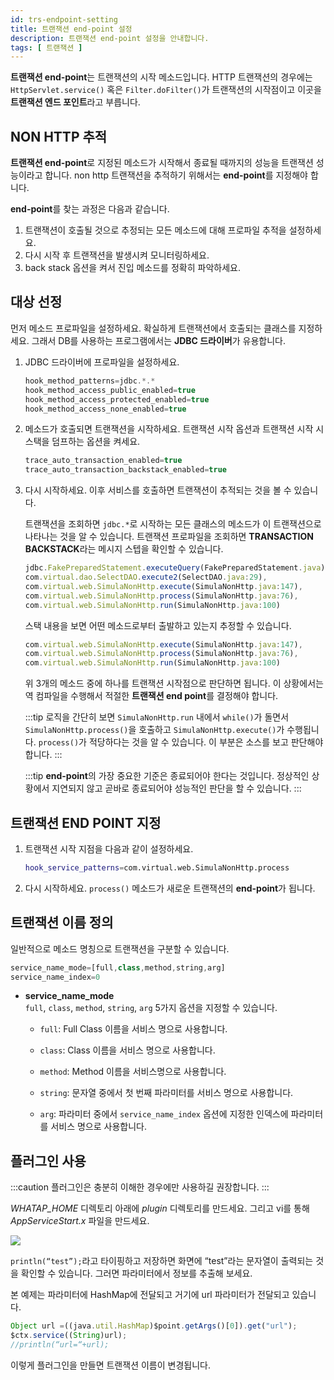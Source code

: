 ```yaml
---
id: trs-endpoint-setting
title: 트랜잭션 end-point 설정
description: 트랜잭션 end-point 설정을 안내합니다. 
tags: [ 트랜잭션 ]
---
```


**트랜잭션 end-point**는 트랜잭션의 시작 메소드입니다. HTTP 트랜잭션의 경우에는 `HttpServlet.service()` 혹은 `Filter.doFilter()`가 트랜잭션의 시작점이고 이곳을 **트랜잭션 엔드 포인트**라고 부릅니다.

## NON HTTP 추적

**트랜잭션 end-point**로 지정된 메소드가 시작해서 종료될 때까지의 성능을 트랜잭션 성능이라고 합니다. non http 트랜잭션을 추적하기 위해서는 **end-point**를 지정해야 합니다.

**end-point**를 찾는 과정은 다음과 같습니다.

1. 트랜잭션이 호출될 것으로 추정되는 모든 메소드에 대해 프로파일 추적을 설정하세요.
1. 다시 시작 후 트랜잭션을 발생시켜 모니터링하세요.
1. back stack 옵션을 켜서 진입 메소드를 정확히 파악하세요.

## 대상 선정

먼저 메소드 프로파일을 설정하세요. 확실하게 트랜잭션에서 호출되는 클래스를 지정하세요. 그래서 DB를 사용하는 프로그램에서는 **JDBC 드라이버**가 유용합니다.

1. JDBC 드라이버에 프로파일을 설정하세요.

    ```javascript title='whatap.conf'
    hook_method_patterns=jdbc.*.*
    hook_method_access_public_enabled=true
    hook_method_access_protected_enabled=true
    hook_method_access_none_enabled=true
    ```
1. 메소드가 호출되면 트랜잭션을 시작하세요. 트랜잭션 시작 옵션과 트랜잭션 시작 시 스택을 덤프하는 옵션을 켜세요. 

    ```javascript title='whatap.conf'
    trace_auto_transaction_enabled=true
    trace_auto_transaction_backstack_enabled=true
    ```
1. 다시 시작하세요. 이후 서비스를 호출하면 트랜잭션이 추적되는 것을 볼 수 있습니다. 

    트랜잭션을 조회하면 `jdbc.*`로 시작하는 모든 클래스의 메소드가 이 트랜잭션으로 나타나는 것을 알 수 있습니다. 트랜잭션 프로파일을 조회하면 **TRANSACTION BACKSTACK**라는 메시지 스텝을 확인할 수 있습니다.

    ```javascript title='TRANSACTION BACKSTACK'
    jdbc.FakePreparedStatement.executeQuery(FakePreparedStatement.java),
    com.virtual.dao.SelectDAO.execute2(SelectDAO.java:29),
    com.virtual.web.SimulaNonHttp.execute(SimulaNonHttp.java:147),
    com.virtual.web.SimulaNonHttp.process(SimulaNonHttp.java:76),
    com.virtual.web.SimulaNonHttp.run(SimulaNonHttp.java:100)
    ```

    스택 내용을 보면 어떤 메소드로부터 출발하고 있는지 추정할 수 있습니다.

    ```javascript title='예제'
    com.virtual.web.SimulaNonHttp.execute(SimulaNonHttp.java:147),
    com.virtual.web.SimulaNonHttp.process(SimulaNonHttp.java:76),
    com.virtual.web.SimulaNonHttp.run(SimulaNonHttp.java:100)
    ```

    위 3개의 메소드 중에 하나를 트랜잭션 시작점으로 판단하면 됩니다. 이 상황에서는 역 컴파일을 수행해서 적절한 **트랜잭션 end point**를 결정해야 합니다.

    :::tip
    로직을 간단히 보면 `SimulaNonHttp.run` 내에서 `while()`가 돌면서 `SimulaNonHttp.process()`을 호출하고 `SimulaNonHttp.execute()`가 수행됩니다. `process()`가 적당하다는 것을 알 수 있습니다. 이 부분은 소스를 보고 판단해야 합니다.
    :::

    :::tip
    **end-point**의 가장 중요한 기준은 종료되어야 한다는 것입니다. 정상적인 상황에서 지연되지 않고 곧바로 종료되어야 성능적인 판단을 할 수 있습니다.
    :::


## 트랜잭션 END POINT 지정

1. 트랜잭션 시작 지점을 다음과 같이 설정하세요. 

    ```bash
    hook_service_patterns=com.virtual.web.SimulaNonHttp.process
    ```

1. 다시 시작하세요. `process()` 메소드가 새로운 트랜잭션의 **end-point**가 됩니다.

## 트랜잭션 이름 정의

일반적으로 메소드 명칭으로 트랜잭션을 구분할 수 있습니다.

```javascript title='whatap.conf'
service_name_mode=[full,class,method,string,arg]
service_name_index=0
```

* **service_name_mode**  
    `full`, `class`, `method`, `string`, `arg` 5가지 옵션을 지정할 수 있습니다.

    * `full`: Full Class 이름을 서비스 명으로 사용합니다.
    
    * `class`: Class 이름을 서비스 명으로 사용합니다.
    
    * `method`: Method 이름을 서비스명으로 사용합니다.
    
    * `string`: 문자열 중에서 첫 번째 파라미터를 서비스 명으로 사용합니다.
    
    * `arg`: 파라미터 중에서 `service_name_index` 옵션에 지정한 인덱스에 파라미터를 서비스 명으로 사용합니다.


## 플러그인 사용

:::caution
플러그인은 충분히 이해한 경우에만 사용하길 권장합니다.
:::

*WHATAP_HOME* 디렉토리 아래에 *plugin* 디렉토리를 만드세요. 그리고 vi를 통해 *AppServiceStart.x* 파일을 만드세요.

![](https://img.whatap.io/media/agent_python/data/app_start_plug.png)

`println(“test”);`라고 타이핑하고 저장하면 화면에 “test”라는 문자열이 출력되는 것을 확인할 수 있습니다. 그러면 파라미터에서 정보를 추출해 보세요. 

본 예제는 파라미터에 HashMap에 전달되고 거기에 url 파라미터가 전달되고 있습니다.

```javascript title=JAVA
Object url =((java.util.HashMap)$point.getArgs()[0]).get("url");
$ctx.service((String)url);
//println(“url=“+url);
```

이렇게 플러그인을 만들면 트랜잭션 이름이 변경됩니다.
